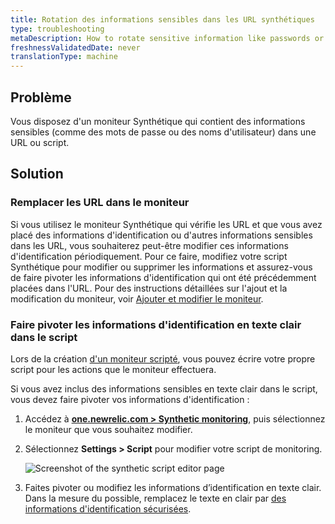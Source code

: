 ```yaml
---
title: Rotation des informations sensibles dans les URL synthétiques
type: troubleshooting
metaDescription: How to rotate sensitive information like passwords or usernames included in synthetic URLs.
freshnessValidatedDate: never
translationType: machine
---
```


## Problème

Vous disposez d'un moniteur Synthétique qui contient des informations sensibles (comme des mots de passe ou des noms d'utilisateur) dans une URL ou script.

## Solution

### Remplacer les URL dans le moniteur

Si vous utilisez le moniteur Synthétique qui vérifie les URL et que vous avez placé des informations d'identification ou d'autres informations sensibles dans les URL, vous souhaiterez peut-être modifier ces informations d'identification périodiquement. Pour ce faire, modifiez votre script Synthétique pour modifier ou supprimer les informations et assurez-vous de faire pivoter les informations d'identification qui ont été précédemment placées dans l'URL. Pour des instructions détaillées sur l'ajout et la modification du moniteur, voir [Ajouter et modifier le moniteur](/docs/synthetics/synthetic-monitoring/using-monitors/add-edit-monitors/).

### Faire pivoter les informations d'identification en texte clair dans le script

Lors de la création [d'un moniteur scripté](/docs/synthetics/synthetic-monitoring/scripting-monitors/introduction-scripted-browser-monitors/), vous pouvez écrire votre propre script pour les actions que le moniteur effectuera.

Si vous avez inclus des informations sensibles en texte clair dans le script, vous devez faire pivoter vos informations d'identification :

1. Accédez à <DNT>**[one.newrelic.com &gt; Synthetic monitoring](https://one.newrelic.com/synthetics-nerdlets)**</DNT>, puis sélectionnez le moniteur que vous souhaitez modifier.

2. Sélectionnez <DNT>**Settings &gt; Script**</DNT> pour modifier votre script de monitoring.

   <img title="Screenshot of the synthetic script editor page" alt="Screenshot of the synthetic script editor page" src="/images/synthetic_screenshot-crop_script-editor.webp" />

3. Faites pivoter ou modifiez les informations d’identification en texte clair. Dans la mesure du possible, remplacez le texte en clair par [des informations d'identification sécurisées](/docs/synthetics/synthetic-monitoring/using-monitors/store-secure-credentials-scripted-browsers-api-tests/).